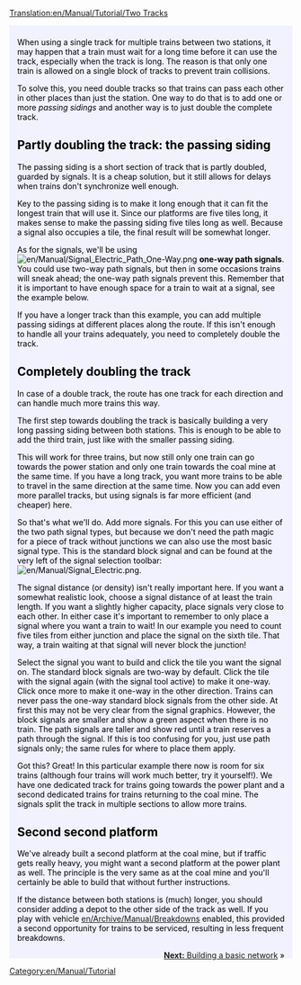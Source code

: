 [[Translation:en/Manual/Tutorial/Two Tracks]]

{{en/Tabs|3|2
|en/Manual/Tutorial/Two Platforms|1. Two Platforms<!--
-->|en/Manual/Tutorial/Two Tracks|2. Two Tracks<!--
-->|en/Manual/Tutorial/Basic Network|3. Basic Network}}
<div style="padding:.5em 1em 1em 1em; border-top:none; background-color:#f1f2fe; color:#000;">
{{en/Manual/Tutorial/Navigation}}
When using a single track for multiple trains between two stations, it may happen that a train must wait for a long time before it can use the track, especially when the track is long. The reason is that only one train is allowed on a single block of tracks to prevent train collisions.

To solve this, you need double tracks so that trains can pass each other in other places than just the station. One way to do that is to add one or more ''passing sidings'' and another way is to just double the complete track.

== Partly doubling the track: the passing siding ==
The passing siding is a short section of track that is partly doubled, guarded by signals. It is a cheap solution, but it still allows for delays when trains don't synchronize well enough.

Key to the passing siding is to make it long enough that it can fit the longest train that will use it. Since our platforms are five tiles long, it makes sense to make the passing siding five tiles long as well. Because a signal also occupies a tile, the final result will be somewhat longer.

As for the signals, we'll be using [[File:en/Manual/Signal Electric Path One-Way.png]] '''one-way path signals'''. You could use two-way path signals, but then in some occasions trains will sneak ahead; the one-way path signals prevent this. Remember that it is important to have enough space for a train to wait at a signal, see the example below.

{{en/Phototable|[[File:en/Manual/Tutorial/Tutorial passing siding.png|400px]]|A passing siding (click to enlarge)|none}}

If you have a longer track than this example, you can add multiple passing sidings at different places along the route. If this isn't enough to handle all your trains adequately, you need to completely double the track.

== Completely doubling the track ==
In case of a double track, the route has one track for each direction and can handle much more trains this way.

The first step towards doubling the track is basically building a very long passing siding between both stations. This is enough to be able to add the third train, just like with the smaller passing siding.

{{en/Phototable|[[File:en/Manual/Tutorial/Tutorial three trains.png|400px]]|Track completely doubled and the third train (click to enlarge)|none}}

This will work for three trains, but now still only one train can go towards the power station and only one train towards the coal mine at the same time. If you have a long track, you want more trains to be able to travel in the same direction at the same time. Now you can add even more parallel tracks, but using signals is far more efficient (and cheaper) here.

So that's what we'll do. Add more signals. For this you can use either of the two path signal types, but because we don't need the path magic for a piece of track without junctions we can also use the most basic signal type. This is the standard block signal and can be found at the very left of the signal selection toolbar: [[File:en/Manual/Signal Electric.png]].

The signal distance (or density) isn't really important here. If you want a somewhat realistic look, choose a signal distance of at least the train length. If you want a slightly higher capacity, place signals very close to each other. In either case it's important to remember to only place a signal where you want a train to wait! In our example you need to count five tiles from either junction and place the signal on the sixth tile. That way, a train waiting at that signal will never block the junction!

Select the signal you want to build and click the tile you want the signal on. The standard block signals are two-way by default. Click the tile with the signal again (with the signal tool active) to make it one-way. Click once more to make it one-way in the other direction. Trains can never pass the one-way standard block signals from the other side. At first this may not be very clear from the signal graphics. However, the block signals are smaller and show a green aspect when there is no train. The path signals are taller and show red until a train reserves a path through the signal. If this is too confusing for you, just use path signals only; the same rules for where to place them apply.

{{en/Phototable|[[File:en/Manual/Tutorial/Tutorial intermediate signals.png|400px]]|Double track with intermediate signals. Path signals will also work on these positions (click to enlarge)|none}}

Got this? Great! In this particular example there now is room for six trains (although four trains will work much better, try it yourself!). We have one dedicated track for trains going towards the power plant and a second dedicated trains for trains returning to the coal mine. The signals split the track in multiple sections to allow more trains.

== Second second platform ==
We've already built a second platform at the coal mine, but if traffic gets really heavy, you might want a second platform at the power plant as well. The principle is the very same as at the coal mine and you'll certainly be able to build that without further instructions.

{{en/Phototable|[[File:en/Manual/Tutorial/Tutorial two platforms both ends.png|400px]]|Second platform at power plant station (click to enlarge)|none}}

If the distance between both stations is (much) longer, you should consider adding a depot to the other side of the track as well. If you play with vehicle [[en/Archive/Manual/Breakdowns]] enabled, this provided a second opportunity for trains to be serviced, resulting in less frequent breakdowns.



<span style="float: right">[[en/Manual/Tutorial/Basic Network|'''Next:''' Building a basic network]] &raquo;</span>
</div>
[[Category:en/Manual/Tutorial]]